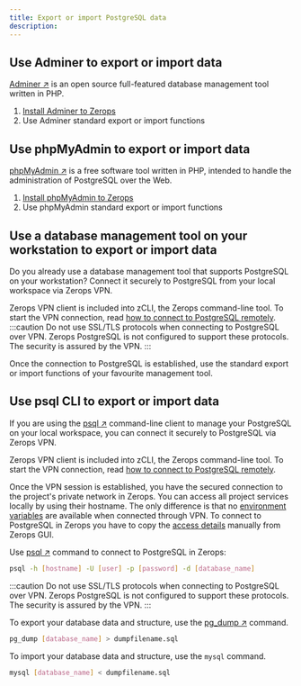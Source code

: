 ```yaml
---
title: Export or import PostgreSQL data
description:
---
```


## Use Adminer to export or import data

[Adminer ↗](https://www.adminer.org) is an open source full-featured database management tool written in PHP.

1. [Install Adminer to Zerops](/postgresql/how-to/manage#how-to-install-adminer-to-zerops)
2. Use Adminer standard export or import functions

## Use phpMyAdmin to export or import data

[phpMyAdmin ↗](https://www.phpmyadmin.net) is a free software tool written in PHP, intended to handle the administration of PostgreSQL over the Web.

1. [Install phpMyAdmin to Zerops](/postgresql/how-to/manage#how-to-install-phpmyadmin-to-zerops)
2. Use phpMyAdmin standard export or import functions

## Use a database management tool on your workstation to export or import data

Do you already use a database management tool that supports PostgreSQL on your workstation? Connect it securely to PostgreSQL from your local workspace via Zerops VPN.

Zerops VPN client is included into zCLI, the Zerops command-line tool. To start the VPN connection, read [how to connect to PostgreSQL remotely](/postgresql/how-to/connect#connect-to-postgresql-in-zerops-remotely).
:::caution
Do not use SSL/TLS protocols when connecting to PostgreSQL over VPN. Zerops PostgreSQL is not configured to support these protocols. The security is assured by the VPN.
:::

Once the connection to PostgreSQL is established, use the standard export or import functions of your favourite management tool.

## Use psql CLI to export or import data

If you are using the [psql ↗](https://www.postgresql.org/docs/current/app-psql.html) command-line client to manage your PostgreSQL on your local workspace, you can connect it securely to PostgreSQL via Zerops VPN.

Zerops VPN client is included into zCLI, the Zerops command-line tool. To start the VPN connection, read [how to connect to PostgreSQL remotely](/postgresql/how-to/connect#connect-to-postgresql-in-zerops-remotely).

Once the VPN session is established, you have the secured connection to the project's private network in Zerops. You can access all project services locally by using their hostname. The only difference is that no [environment variables](/postgresql/how-to/connect#use-postgresql-environment-variables) are available when connected through VPN. To connect to PostgreSQL in Zerops you have to copy the [access details](/postgresql/how-to/connect#connect-to-postgresql-in-zerops-remotely) manually from Zerops GUI.

Use [psql ↗](https://www.postgresql.org/docs/current/app-psql.html) command to connect to PostgreSQL in Zerops:

```sh
psql -h [hostname] -U [user] -p [password] -d [database_name]
```

:::caution
Do not use SSL/TLS protocols when connecting to PostgreSQL over VPN. Zerops PostgreSQL is not configured to support these protocols. The security is assured by the VPN.
:::

To export your database data and structure, use the [pg_dump ↗](https://www.postgresql.org/docs/current/backup-dump.html) command.

```sh
pg_dump [database_name] > dumpfilename.sql
```

To import your database data and structure, use the `mysql` command.

```sh
mysql [database_name] < dumpfilename.sql
```
